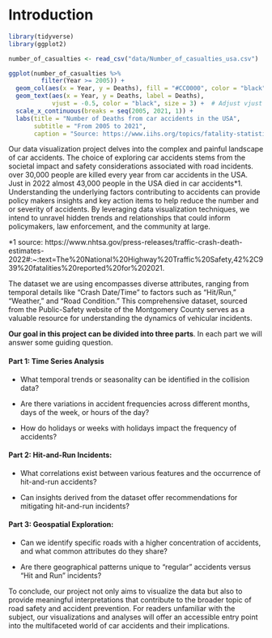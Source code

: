 # Introduction

```r
library(tidyverse)
library(ggplot2)

number_of_casualties <- read_csv("data/Number_of_casualties_usa.csv")

ggplot(number_of_casualties %>%
         filter(Year >= 2005)) +
  geom_col(aes(x = Year, y = Deaths), fill = "#CC0000", color = "black") +
  geom_text(aes(x = Year, y = Deaths, label = Deaths), 
            vjust = -0.5, color = "black", size = 3) +  # Adjust vjust and size as needed
  scale_x_continuous(breaks = seq(2005, 2021, 1)) +
  labs(title = "Number of Deaths from car accidents in the USA",
       subtitle = "From 2005 to 2021",
       caption = "Source: https://www.iihs.org/topics/fatality-statistics/detail/yearly-snapshot")

```

Our data visualization project delves into the complex and painful landscape of car accidents. The choice of exploring car accidents stems from the societal impact and safety considerations associated with road incidents. over 30,000 people are killed every year from car accidents in the USA. Just in 2022 almost 43,000 people in the USA died in car accidents*1. Understanding the underlying factors contributing to accidents can provide policy makers insights and key action items to help reduce the number and or severity of accidents. By leveraging data visualization techniques, we intend to unravel hidden trends and relationships that could inform policymakers, law enforcement, and the community at large.

*1 source: https://www.nhtsa.gov/press-releases/traffic-crash-death-estimates-2022#:~:text=The%20National%20Highway%20Traffic%20Safety,42%2C939%20fatalities%20reported%20for%202021.

The dataset we are using encompasses diverse attributes, ranging from temporal details like "Crash Date/Time" to factors such as "Hit/Run," "Weather," and "Road Condition." This comprehensive dataset, sourced from the Public-Safety website of the Montgomery County serves as a valuable resource for understanding the dynamics of vehicular incidents.

**Our goal in this project can be divided into three parts**.
In each part we will answer some guiding question.

#### Part 1: Time Series Analysis

+ What temporal trends or seasonality can be identified in the collision data?

+ Are there variations in accident frequencies across different months, days of the week, or hours of the day?

+ How do holidays or weeks with holidays impact the frequency of accidents?


#### Part 2: Hit-and-Run Incidents:

+ What correlations exist between various features and the occurrence of hit-and-run accidents?

+ Can insights derived from the dataset offer recommendations for mitigating hit-and-run incidents?


#### Part 3: Geospatial Exploration:

+ Can we identify specific roads with a higher concentration of accidents, and what common attributes do they share?

+ Are there geographical patterns unique to "regular" accidents versus "Hit and Run" incidents?


To conclude, our project not only aims to visualize the data but also to provide meaningful interpretations that contribute to the broader topic of road safety and accident prevention. For readers unfamiliar with the subject, our visualizations and analyses will offer an accessible entry point into the multifaceted world of car accidents and their implications.




